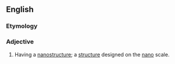 ==English==

===Etymology===
{{prefix|en|nano|structured}}

===Adjective===
{{en-adj}}

# Having a [[nanostructure]]; a [[structure]] designed on the [[nano]] scale.